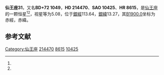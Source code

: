{{Starbox begin
| name = 仙王座31
}}
{{Starbox observe
| epoch = [[J2000.0|J2000.0]]
| constell = [[仙王座|仙王座]]<ref name=SIMBAD>{{cite web
 | url=http://simbad.u-strasbg.fr/simbad/sim-id?Ident=HR+8615
 | title=Pulsating variable Star
 | publisher=Centre de Données astronomiques de Strasbourg
 | work=SIMBAD
 | accessdate=2012-07-13
 | archive-date=2019-07-28
 | archive-url=https://web.archive.org/web/20190728074243/http://simbad.u-strasbg.fr/simbad/sim-id?Ident=HR+8615
 | dead-url=no
 }}</ref><ref name=DATA>{{cite web
 | url=http://vizier.u-strasbg.fr/viz-bin/VizieR-5?-out.add=.&-source=5050&-corr=PK=HR&-out.max=9999&HR=8615
 | title=VizieR Detailed Page
 | accessdate=2012-07-13
 | archive-date=2016-03-05
 | archive-url=https://web.archive.org/web/20160305101213/http://vizier.u-strasbg.fr/viz-bin/VizieR-5?-out.add=.&-source=5050&-corr=PK=HR&-out.max=9999&HR=8615
 | dead-url=no
 }}</ref>
| 星官 = 
| ra = {{RA|22|35|46.1}}<ref name=SIMBAD /><ref name=DATA />
| dec = {{DEC|+73|38|35}}<ref name=SIMBAD /><ref name=DATA />
| appmag_v = 5.08<ref name=SIMBAD /><ref name=DATA />
}}
{{Starbox character
| class = F3III-IV<ref name=SIMBAD /><ref name=DATA />
| b-v = 0.39<ref name=SIMBAD /><ref name=DATA />
| u-b = 0.16<ref name=SIMBAD /><ref name=DATA />
| r-i = <ref name=SIMBAD /><ref name=DATA />
| variable = 
}}
{{Starbox astrometry
| radial_v = 0.16
| prop_mo_ra = 0
| parallax = 0.008
| p_error = 
}}
{{Starbox catalog
| names =BD+72 1049，[[SAO星表|SAO]] 10425，[[HD星表|HD]] 214470，[[HR星表|HR]] 8615}}
{{Starbox reference |Simbad=HR+8615}}
{{Starbox end}}

'''仙王座31'''，又名'''BD+72 1049'''，'''HD 214470'''、'''SAO 10425'''、'''HR 8615'''，是[[仙王座|仙王座]]的一颗恒星<ref name=SIMBAD /><ref name=DATA />，视星等为5.08，位于[[銀道座標系|銀經]]113.64，[[銀道座標系|銀緯]]13.27，其[[B1900.0|B1900.0]]坐标为赤經{{RA|22|33|17.8}}，赤緯{{DEC|+73|13.27|27}}。

== 参考文献 ==
{{reflist}}

{{star-stub}}

{{仙王座恒星}}
[[Category:仙王座|Category:仙王座]]
[[Category:HD和HDE天體|214470]]
[[Category:HR天體|8615]]
[[Category:SAO天體|10425]]